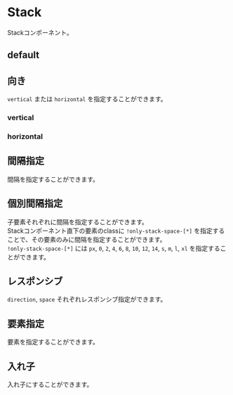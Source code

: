 

<Meta title="components/layout/Stack/Stack/Index" component={Stack} />

# Stack

Stackコンポーネント。

## default

<Canvas>
  <Story of={Stories.Default} />
</Canvas>

<Controls of={Stories.Default} />

## 向き

`vertical` または `horizontal` を指定することができます。

### vertical
<Canvas>
  <Story of={Stories.Vertical} />
</Canvas>

### horizontal

<Canvas>
  <Story of={Stories.Horizontal} />
</Canvas>

## 間隔指定

間隔を指定することができます。

<Canvas>
  <Story of={Stories.SpaceToken} />
</Canvas>

## 個別間隔指定

子要素それぞれに間隔を指定することができます。  
Stackコンポーネント直下の要素のclassに `!only-stack-space-[*]` を指定することで、その要素のみに間隔を指定することができます。  
`!only-stack-space-[*]` には `px`, `0`, `2`, `4`, `6`, `8`, `10`, `12`, `14`, `s`, `m`, `l`, `xl` を指定することができます。

<Canvas>
  <Story of={Stories.CustomSpace} />
</Canvas>

## レスポンシブ

`direction`, `space` それぞれレスポンシブ指定ができます。

<Canvas>
  <Story of={Stories.Responsive} />
</Canvas>

## 要素指定

要素を指定することができます。

<Canvas>
  <Story of={Stories.CustomElement} />
</Canvas>

## 入れ子

入れ子にすることができます。

<Canvas>
  <Story of={Stories.Nest} />
</Canvas>